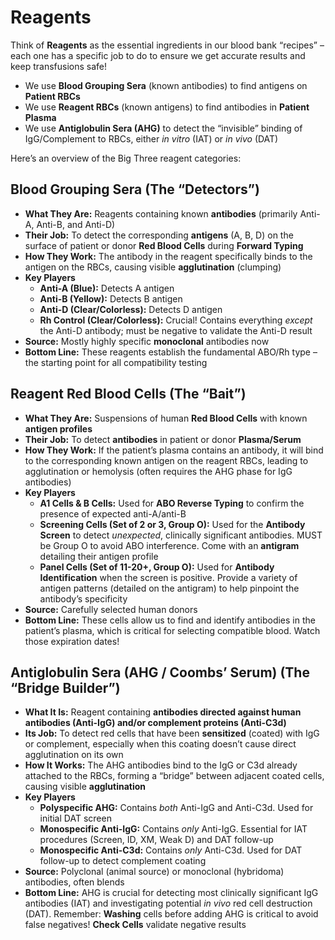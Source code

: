 # Reagents {-}

Think of **Reagents** as the essential ingredients in our blood bank "recipes" – each one has a specific job to do to ensure we get accurate results and keep transfusions safe!

*   We use **Blood Grouping Sera** (known antibodies) to find antigens on **Patient RBCs**
*   We use **Reagent RBCs** (known antigens) to find antibodies in **Patient Plasma**
*   We use **Antiglobulin Sera (AHG)** to detect the "invisible" binding of IgG/Complement to RBCs, either *in vitro* (IAT) or *in vivo* (DAT)

Here's an overview of the Big Three reagent categories:

## **Blood Grouping Sera (The "Detectors")** {-}

*   **What They Are:** Reagents containing known **antibodies** (primarily Anti-A, Anti-B, and Anti-D)
*   **Their Job:** To detect the corresponding **antigens** (A, B, D) on the surface of patient or donor **Red Blood Cells** during **Forward Typing**
*   **How They Work:** The antibody in the reagent specifically binds to the antigen on the RBCs, causing visible **agglutination** (clumping)
*   **Key Players**
    *   **Anti-A (Blue):** Detects A antigen
    *   **Anti-B (Yellow):** Detects B antigen
    *   **Anti-D (Clear/Colorless):** Detects D antigen
    *   **Rh Control (Clear/Colorless):** Crucial! Contains everything *except* the Anti-D antibody; must be negative to validate the Anti-D result
*   **Source:** Mostly highly specific **monoclonal** antibodies now
*   **Bottom Line:** These reagents establish the fundamental ABO/Rh type – the starting point for all compatibility testing

## **Reagent Red Blood Cells (The "Bait")** {-}

*   **What They Are:** Suspensions of human **Red Blood Cells** with known **antigen profiles**
*   **Their Job:** To detect **antibodies** in patient or donor **Plasma/Serum**
*   **How They Work:** If the patient's plasma contains an antibody, it will bind to the corresponding known antigen on the reagent RBCs, leading to agglutination or hemolysis (often requires the AHG phase for IgG antibodies)
*   **Key Players**
    *   **A1 Cells & B Cells:** Used for **ABO Reverse Typing** to confirm the presence of expected anti-A/anti-B
    *   **Screening Cells (Set of 2 or 3, Group O):** Used for the **Antibody Screen** to detect *unexpected*, clinically significant antibodies. MUST be Group O to avoid ABO interference. Come with an **antigram** detailing their antigen profile
    *   **Panel Cells (Set of 11-20+, Group O):** Used for **Antibody Identification** when the screen is positive. Provide a variety of antigen patterns (detailed on the antigram) to help pinpoint the antibody's specificity
*   **Source:** Carefully selected human donors
*   **Bottom Line:** These cells allow us to find and identify antibodies in the patient's plasma, which is critical for selecting compatible blood. Watch those expiration dates!

## **Antiglobulin Sera (AHG / Coombs' Serum) (The "Bridge Builder")** {-}

*   **What It Is:** Reagent containing **antibodies directed against human antibodies (Anti-IgG) and/or complement proteins (Anti-C3d)**
*   **Its Job:** To detect red cells that have been **sensitized** (coated) with IgG or complement, especially when this coating doesn't cause direct agglutination on its own
*   **How It Works:** The AHG antibodies bind to the IgG or C3d already attached to the RBCs, forming a "bridge" between adjacent coated cells, causing visible **agglutination**
*   **Key Players**
    *   **Polyspecific AHG:** Contains *both* Anti-IgG and Anti-C3d. Used for initial DAT screen
    *   **Monospecific Anti-IgG:** Contains *only* Anti-IgG. Essential for IAT procedures (Screen, ID, XM, Weak D) and DAT follow-up
    *   **Monospecific Anti-C3d:** Contains *only* Anti-C3d. Used for DAT follow-up to detect complement coating
*   **Source:** Polyclonal (animal source) or monoclonal (hybridoma) antibodies, often blends
*   **Bottom Line:** AHG is crucial for detecting most clinically significant IgG antibodies (IAT) and investigating potential *in vivo* red cell destruction (DAT). Remember: **Washing** cells before adding AHG is critical to avoid false negatives! **Check Cells** validate negative results
